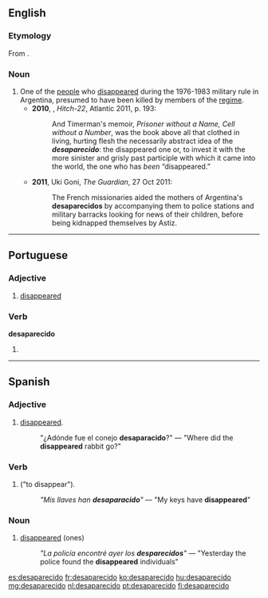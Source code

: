 ==English==

===Etymology===
From {{etyl|es}} {{term|desaparecido|lang=es}}.

===Noun===
{{en-noun}}

# One of the [[people]] who [[disappeared]] during the 1976-1983 military rule in Argentina, presumed to have been killed by members of the [[regime]].
#* '''2010''', {{w|Christopher Hitchens}}, ''Hitch-22'', Atlantic 2011, p. 193:
#*: And Timerman's memoir, ''Prisoner without a Name, Cell without a Number'', was the book above all that clothed in living, hurting flesh the necessarily abstract idea of the '''''desaparecido''''': the disappeared one or, to invest it with the more sinister and grisly past participle with which it came into the world, the one who has ''been'' “disappeared.”
#* '''2011''', Uki Goni, ''The Guardian'', 27 Oct 2011:
#*: The French missionaries aided the mothers of Argentina's '''desaparecidos''' by accompanying them to police stations and military barracks looking for news of their children, before being kidnapped themselves by Astiz.

----

==Portuguese==

===Adjective===
{{pt-adj|desaparecid|o|comp=no}}

# [[disappeared]]

===Verb===
'''desaparecido'''

# {{pt-verb form of|desaparecer|er|past participle|masculine|singular}}

----

==Spanish==

===Adjective===
{{es-adj|f=desaparecida}}

# [[disappeared]].
#: "¿Adónde fue el conejo '''desaparacido'''?"  &mdash; "Where did the '''disappeared''' rabbit go?"

===Verb===
{{es-verb-form|desaparecer}}

# {{es-verb form of|mood=participle|tense=past|ending=er|verb=[[desaparecer]]|nodot=1}} ("to disappear").
#: ''"Mis llaves han '''desaparacido'''"'' &mdash; "My keys have '''disappeared'''"

===Noun===
{{es-noun|m|f=desaparecida}}

# [[disappeared]] (ones) <!--awkward translating this-->
#: ''"La policía encontré ayer los '''desparecidos'''"'' &mdash; "Yesterday the police found the '''disappeared''' individuals"

[[es:desaparecido]]
[[fr:desaparecido]]
[[ko:desaparecido]]
[[hu:desaparecido]]
[[mg:desaparecido]]
[[nl:desaparecido]]
[[pt:desaparecido]]
[[fi:desaparecido]]